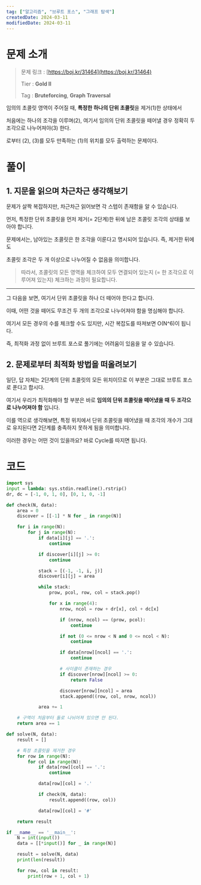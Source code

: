 ```yaml
---
tag: ["알고리즘", "브루트 포스", "그래프 탐색"]
createdDate: 2024-03-11
modifiedDate: 2024-03-11
---
```


# 문제 소개

> 문제 링크 : [https://boj.kr/31464](https://boj.kr/31464)
>
> Tier : **Gold II**
>
> Tag : **Bruteforcing**, **Graph Traversal**

임의의 초콜릿 영역이 주어질 때, **특정한 하나의 단위 초콜릿**을 제거(1)한 상태에서

처음에는 하나의 조각을 이루며(2), 여기서 임의의 단위 초콜릿을 떼어낼 경우 정확히 두 조각으로 나누어져야(3) 한다.

로부터 (2), (3)를 모두 만족하는 (1)의 위치를 모두 출력하는 문제이다.

# 풀이

## 1. 지문을 읽으며 차근차근 생각해보기

문제가 살짝 복잡하지만, 차근차근 읽어보면 각 스텝이 존재함을 알 수 있습니다.

먼저, 특정한 단위 초콜릿을 먼저 제거(= 2단계)한 뒤에 남은 초콜릿 조각의 상태를 보아야 합니다.

문제에서는, 남아있는 초콜릿은 한 조각을 이룬다고 명시되어 있습니다. 즉, 제거한 뒤에도

초콜릿 조각은 두 개 이상으로 나누어질 수 없음을 의미합니다.

> 따라서, 초콜릿의 모든 영역을 체크하여 모두 연결되어 있는지 (= 한 조각으로 이루어져 있는지) 체크하는 과정이 필요합니다.

---

그 다음을 보면, 여기서 단위 초콜릿을 하나 더 떼어야 한다고 합니다.

이때, 어떤 것을 떼어도 무조건 두 개의 조각으로 나누어져야 함을 명심해야 합니다.

여기서 모든 경우의 수를 체크할 수도 있지만, 시간 복잡도를 따져보면 O(N^6)이 됩니다.

즉, 최적화 과정 없이 브루트 포스로 풀기에는 어려움이 있음을 알 수 있습니다.

## 2. 문제로부터 최적화 방법을 떠올려보기

일단, 답 자체는 2단계의 단위 초콜릿의 모든 위치이므로 이 부분은 그대로 브루트 포스로 푼다고 합시다.

여기서 우리가 최적화해야 할 부분은 바로 **임의의 단위 초콜릿을 떼어냈을 때 두 조각으로 나누어져야 함** 입니다.

이를 역으로 생각해보면, 특정 위치에서 단위 초콜릿을 떼어냈을 때 조각의 개수가 그대로 유지된다면 2단계를 충족하지 못하게 됨을 의미합니다.

이러한 경우는 어떤 것이 있을까요? 바로 Cycle를 따지면 됩니다.

# 코드

```solution.py
import sys
input = lambda: sys.stdin.readline().rstrip()
dr, dc = [-1, 0, 1, 0], [0, 1, 0, -1]

def check(N, data):
	area = 0
	discover = [[-1] * N for _ in range(N)]

	for i in range(N):
		for j in range(N):
			if data[i][j] == '.':
				continue

			if discover[i][j] >= 0:
				continue

			stack = [(-1, -1, i, j)]
			discover[i][j] = area

			while stack:
				prow, pcol, row, col = stack.pop()

				for x in range(4):
					nrow, ncol = row + dr[x], col + dc[x]

					if (nrow, ncol) == (prow, pcol):
						continue

					if not (0 <= nrow < N and 0 <= ncol < N):
						continue

					if data[nrow][ncol] == '.':
						continue

					# 사이클이 존재하는 경우
					if discover[nrow][ncol] >= 0:
						return False

					discover[nrow][ncol] = area
					stack.append((row, col, nrow, ncol))

			area += 1

	# 구역이 처음부터 둘로 나뉘어져 있으면 안 된다.
	return area == 1

def solve(N, data):
	result = []

	# 특정 초콜릿을 제거한 경우
	for row in range(N):
		for col in range(N):
			if data[row][col] == '.':
				continue

			data[row][col] = '.'

			if check(N, data):
				result.append((row, col))

			data[row][col] = '#'

	return result

if __name__ == '__main__':
	N = int(input())
	data = [[*input()] for _ in range(N)]

	result = solve(N, data)
	print(len(result))

	for row, col in result:
		print(row + 1, col + 1)

```
